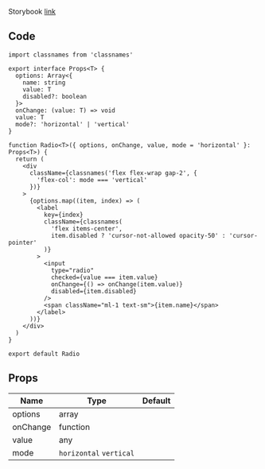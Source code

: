
Storybook [link](https://components.kidow.me/?path=/story/inputs--radio)

## Code

```tsx title="components/Radio/index.tsx"
import classnames from 'classnames'

export interface Props<T> {
  options: Array<{
    name: string
    value: T
    disabled?: boolean
  }>
  onChange: (value: T) => void
  value: T
  mode?: 'horizontal' | 'vertical'
}

function Radio<T>({ options, onChange, value, mode = 'horizontal' }: Props<T>) {
  return (
    <div
      className={classnames('flex flex-wrap gap-2', {
        'flex-col': mode === 'vertical'
      })}
    >
      {options.map((item, index) => (
        <label
          key={index}
          className={classnames(
            'flex items-center',
            item.disabled ? 'cursor-not-allowed opacity-50' : 'cursor-pointer'
          )}
        >
          <input
            type="radio"
            checked={value === item.value}
            onChange={() => onChange(item.value)}
            disabled={item.disabled}
          />
          <span className="ml-1 text-sm">{item.name}</span>
        </label>
      ))}
    </div>
  )
}

export default Radio
```

## Props

| Name                 | Type                    | Default |
| -------------------- | ----------------------- | ------- |
| options<Required />  | array                   |         |
| onChange<Required /> | function                |         |
| value<Required />    | any                     |         |
| mode                 | `horizontal` `vertical` |         |
